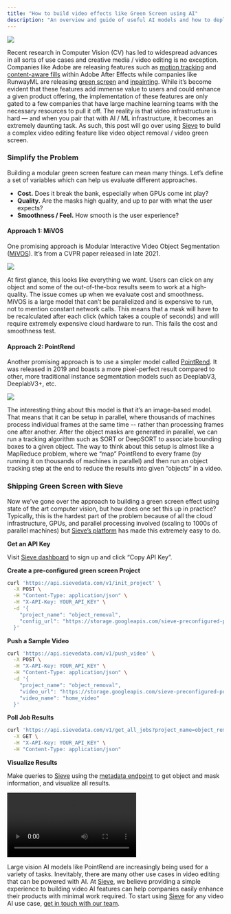 ```yaml
---
title: "How to build video effects like Green Screen using AI"
description: "An overview and guide of useful AI models and how to deploy them to build video effects like Green Screen"
---
```


<Example>
  <div class="flex items-center justify-center">
    <img class="w-full" src="https://camo.githubusercontent.com/fcab9b95f7cb63fe497c9c645e1a7c001c5f42e2c7ebc0ec9367e3503fcb63dd/68747470733a2f2f696d6775722e636f6d2f707972594b434a2e676966" />
  </div>
</Example>

Recent research in Computer Vision (CV) has led to widespread advances in all sorts of use cases and creative media / video editing is no exception. Companies like Adobe are releasing features such as [motion tracking](https://www.adobe.com/products/aftereffects/motion-tracking.html) and [content-aware fills](https://helpx.adobe.com/after-effects/using/content-aware-fill.html) within Adobe After Effects while companies like RunwayML are releasing [green screen](https://runwayml.com/green-screen/) and [inpainting](https://runwayml.com/inpainting/). While it’s become evident that these features add immense value to users and could enhance a given product offering, the implementation of these features are only gated to a few companies that have large machine learning teams with the necessary resources to pull it off. The reality is that video infrastructure is hard — and when you pair that with AI / ML infrastructure, it becomes an extremely daunting task. As such, this post will go over using [Sieve](https://www.sievedata.com/) to build a complex video editing feature like video object removal / video green screen.

### Simplify the Problem

Building a modular green screen feature can mean many things. Let’s define a set of variables which can help us evaluate different approaches.

- **Cost.** Does it break the bank, especially when GPUs come int play?
- **Quality.** Are the masks high quality, and up to par with what the user expects?
- **Smoothness / Feel.** How smooth is the user experience?

#### Approach 1: MiVOS

One promising approach is Modular Interactive Video Object Segmentation ([MiVOS](https://hkchengrex.github.io/MiVOS/)). It’s from a CVPR paper released in late 2021.

<Example>
  <div class="flex items-center justify-center">
    <img class="w-full" src="https://camo.githubusercontent.com/cc1db1c9fe7a4cf5fe144330e6ba069db3be880c606a6626607a342629964847/68747470733a2f2f696d6775722e636f6d2f5131636b32544a2e676966" />
  </div>
</Example>

At first glance, this looks like everything we want. Users can click on any object and some of the out-of-the-box results seem to work at a high-quality. The issue comes up when we evaluate cost and smoothness. MiVOS is a large model that can’t be parallelized and is expensive to run, not to mention constant network calls. This means that a mask will have to be recalculated after each click (which takes a couple of seconds) and will require extremely expensive cloud hardware to run. This fails the cost and smoothness test.

#### Approach 2: PointRend

Another promising approach is to use a simpler model called [PointRend](https://github.com/facebookresearch/detectron2/tree/main/projects/PointRend). It was released in 2019 and boasts a more pixel-perfect result compared to other, more traditional instance segmentation models such as DeeplabV3, DeeplabV3+, etc.

<Example>
  <div class="flex items-center justify-center">
    <img class="w-full" src="https://github.com/ayoolaolafenwa/PixelLib/raw/master/Images/compare2.jpg" />
  </div>
</Example>

The interesting thing about this model is that it’s an image-based model. That means that it can be setup in parallel, where thousands of machines process individual frames at the same time -- rather than processing frames one after another. After the object masks are generated in parallel, we can run a tracking algorithm such as SORT or DeepSORT to associate bounding boxes to a given object. The way to think about this setup is almost like a MapReduce problem, where we “map” PointRend to every frame (by running it on thousands of machines in parallel) and then run an object tracking step at the end to reduce the results into given “objects” in a video.

### Shipping Green Screen with Sieve

Now we’ve gone over the approach to building a green screen effect using state of the art computer vision, but how does one set this up in practice? Typically, this is the hardest part of the problem because of all the cloud infrastructure, GPUs, and parallel processing involved (scaling to 1000s of parallel machines) but [Sieve’s platform](https://www.sievedata.com/) has made this extremely easy to do.

**Get an API Key**

Visit [Sieve dashboard](https://app.sievedata.com/) to sign up and click “Copy API Key”.

**Create a pre-configured green screen Project**

```bash Terminal
curl 'https://api.sievedata.com/v1/init_project' \
  -X POST \
  -H "Content-Type: application/json" \
  -H "X-API-Key: YOUR_API_KEY" \
  -d '{
    "project_name": "object_removal",
    "config_url": "https://storage.googleapis.com/sieve-preconfigured-projects/configs/segmentation.json"
  }'
```

**Push a Sample Video**

```bash Terminal
curl 'https://api.sievedata.com/v1/push_video' \
  -X POST \
  -H "X-API-Key: YOUR_API_KEY" \
  -H "Content-Type: application/json" \
  -d '{
    "project_name": "object_removal",
    "video_url": "https://storage.googleapis.com/sieve-preconfigured-projects/videos/home-interior/home_sf.mp4",
    "video_name": "home_video"
  }'
```

**Poll Job Results**

```bash Terminal
curl 'https://api.sievedata.com/v1/get_all_jobs?project_name=object_removal' \
  -X GET \
  -H "X-API-Key: YOUR_API_KEY" \
  -H "Content-Type: application/json"
```

**Visualize Results**

Make queries to [Sieve](https://www.sievedata.com/) using the [metadata endpoint](https://docs.sievedata.com/query/metadata) to get object and mask information, and visualize all results.

<Example resizable>
  <video class="w-full aspect-video rounded-lg shadow-lg" controls="" src="https://storage.googleapis.com/sieve-data-video-test-bucket/dancing.webm"></video>
</Example>

Large vision AI models like PointRend are increasingly being used for a variety of tasks. Inevitably, there are many other use cases in video editing that can be powered with AI. At [Sieve](https://www.sievedata.com/), we believe providing a simple experience to building video AI features can help companies easily enhance their products with minimal work required. To start using [Sieve](https://www.sievedata.com/) for any video AI use case, [get in touch with our team](https://docs.google.com/forms/d/e/1FAIpQLSdoXPC_FXbp_J-S7mp1-0MPIjXN1x84eY1Rqa6cUjvn-D_HRQ/viewform?usp=sf_link).